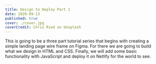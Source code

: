 ```yaml
---
title: Design to Deploy Part 1
date: 2020-09-13
published: true
cover: ./cover.jpg
coverCredit: Chris Ried on Unsplash
---
```


This is going to be a three part tutorial series that begins with creating a simple landing page wire frame on Figma. For there we are going to build what we design in HTML and CSS. Finally, we will add some basic functionality with JavaScript and deploy it on Netlify for the world to see.
